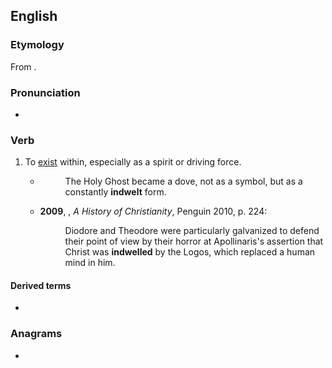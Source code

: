 ==English==

===Etymology===
From {{prefix|en|in|dwell}}.

===Pronunciation===
* {{a|UK}} {{IPA|en|/ɪnˈdwɛl/}}

===Verb===
{{en-verb|indwells|indwelling|indwelled|past2=indwelt}}

# To [[exist]] within, especially as a spirit or driving force.
#* {{RQ:Milman Latin}}
#*: The Holy Ghost became a dove, not as a symbol, but as a constantly '''indwelt''' form.
#* '''2009''', {{w|Diarmaid MacCulloch}}, ''A History of Christianity'', Penguin 2010, p. 224:
#*: Diodore and Theodore were particularly galvanized to defend their point of view by their horror at Apollinaris's assertion that Christ was '''indwelled''' by the Logos, which replaced a human mind in him.

====Derived terms====
* {{l|en|indwelling}}

===Anagrams===
* {{anagrams|en|a=deillnw|Willden}}